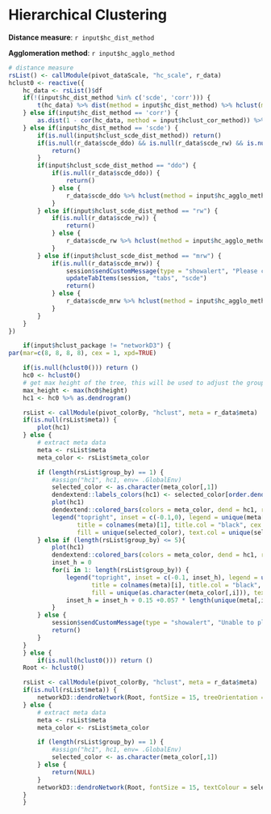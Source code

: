 
# Hierarchical Clustering

**Distance measure**: `r input$hc_dist_method`

**Agglomeration method**: `r input$hc_agglo_method`

```r
# distance measure
rsList() <- callModule(pivot_dataScale, "hc_scale", r_data)
hclust0 <- reactive({
    hc_data <- rsList()$df
    if(!(input$hc_dist_method %in% c('scde', 'corr'))) {
        t(hc_data) %>% dist(method = input$hc_dist_method) %>% hclust(method = input$hc_agglo_method)
    } else if(input$hc_dist_method == 'corr') {
        as.dist(1 - cor(hc_data, method = input$hclust_cor_method)) %>% hclust(method = input$hc_agglo_method)
    } else if(input$hc_dist_method == 'scde') {
        if(is.null(input$hclust_scde_dist_method)) return()
        if(is.null(r_data$scde_ddo) && is.null(r_data$scde_rw) && is.null(r_data$scde_mrw)) {
            return()
        }
        if(input$hclust_scde_dist_method == "ddo") {
            if(is.null(r_data$scde_ddo)) {
                return()
            } else {
                r_data$scde_ddo %>% hclust(method = input$hc_agglo_method)
            }
        } else if(input$hclust_scde_dist_method == "rw") {
            if(is.null(r_data$scde_rw)) {
                return()
            } else {
                r_data$scde_rw %>% hclust(method = input$hc_agglo_method)
            }
        } else if(input$hclust_scde_dist_method == "mrw") {
            if(is.null(r_data$scde_mrw)) {
                session$sendCustomMessage(type = "showalert", "Please compute Mode-relative weighting adjusted distance in SCDE module first.")
                updateTabItems(session, "tabs", "scde")
                return()
            } else {
                r_data$scde_mrw %>% hclust(method = input$hc_agglo_method)
            }
        }
    }
})

    if(input$hclust_package != "networkD3") {
par(mar=c(8, 8, 8, 8), cex = 1, xpd=TRUE)

    if(is.null(hclust0())) return ()
    hc0 <- hclust0()
    # get max height of the tree, this will be used to adjust the group bar height
    max_height <- max(hc0$height)
    hc1 <- hc0 %>% as.dendrogram()

    rsList <- callModule(pivot_colorBy, "hclust", meta = r_data$meta)
    if(is.null(rsList$meta)) {
        plot(hc1)
    } else {
        # extract meta data
        meta <- rsList$meta
        meta_color <- rsList$meta_color

        if (length(rsList$group_by) == 1) {
            #assign("hc1", hc1, env= .GlobalEnv)
            selected_color <- as.character(meta_color[,1])
            dendextend::labels_colors(hc1) <- selected_color[order.dendrogram(hc1)]
            plot(hc1)
            dendextend::colored_bars(colors = meta_color, dend = hc1, rowLabels = rsList$group_by)
            legend("topright", inset = c(-0.1,0), legend = unique(meta[,1]),  bty="n",
                   title = colnames(meta)[1], title.col = "black", cex = 1,
                   fill = unique(selected_color), text.col = unique(selected_color), border = FALSE)
        } else if (length(rsList$group_by) <= 5){
            plot(hc1)
            dendextend::colored_bars(colors = meta_color, dend = hc1, rowLabels = rsList$group_by)
            inset_h = 0
            for(i in 1: length(rsList$group_by)) {
                legend("topright", inset = c(-0.1, inset_h), legend = unique(meta[,i]),
                       title = colnames(meta)[i], title.col = "black", cex = 1, bty="n",
                       fill = unique(as.character(meta_color[,i])), text.col = unique(as.character(meta_color[,i])), border = F)
                inset_h = inset_h + 0.15 +0.057 * length(unique(meta[,i]))
            }
        } else {
            session$sendCustomMessage(type = "showalert", "Unable to plot more than 5 categories.")
            return()
        }
    }
    } else {
        if(is.null(hclust0())) return ()
    Root <- hclust0()

    rsList <- callModule(pivot_colorBy, "hclust", meta = r_data$meta)
    if(is.null(rsList$meta)) {
        networkD3::dendroNetwork(Root, fontSize = 15, treeOrientation = input$hc_dd_ori, linkColour = 'navyblue', nodeColour = 'grey', textOpacity = 1, opacity = 1, zoom = T, linkType = input$hc_dd_link_type)
    } else {
        # extract meta data
        meta <- rsList$meta
        meta_color <- rsList$meta_color

        if (length(rsList$group_by) == 1) {
            #assign("hc1", hc1, env= .GlobalEnv)
            selected_color <- as.character(meta_color[,1])
        } else {
            return(NULL)
        }
        networkD3::dendroNetwork(Root, fontSize = 15, textColour = selected_color, treeOrientation = input$hc_dd_ori, linkColour = 'navyblue', nodeColour = 'grey', textOpacity = 1, opacity = 1,  zoom = T, linkType = input$hc_dd_link_type)
    }
    }
```



